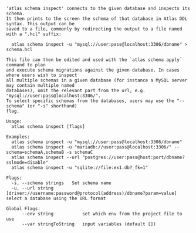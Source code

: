 ```
'atlas schema inspect' connects to the given database and inspects its schema.
It then prints to the screen the schema of that database in Atlas DDL syntax. This output can be
saved to a file, commonly by redirecting the output to a file named with a ".hcl" suffix:

  atlas schema inspect -u "mysql://user:pass@localhost:3306/dbname" > schema.hcl

This file can then be edited and used with the `atlas schema apply` command to plan
and execute schema migrations against the given database. In cases where users wish to inspect
all multiple schemas in a given database (for instance a MySQL server may contain multiple named
databases), omit the relevant part from the url, e.g. "mysql://user:pass@localhost:3306/".
To select specific schemas from the databases, users may use the "--schema" (or "-s" shorthand)
flag.

Usage:
  atlas schema inspect [flags]

Examples:
  atlas schema inspect -u "mysql://user:pass@localhost:3306/dbname"
  atlas schema inspect -u "mariadb://user:pass@localhost:3306/" --schema=schemaA,schemaB -s schemaC
  atlas schema inspect --url "postgres://user:pass@host:port/dbname?sslmode=disable"
  atlas schema inspect -u "sqlite://file:ex1.db?_fk=1"

Flags:
  -s, --schema strings   Set schema name
  -u, --url string       [driver://username:password@protocol(address)/dbname?param=value] select a database using the URL format

Global Flags:
      --env string           set which env from the project file to use
      --var stringToString   input variables (default [])

```